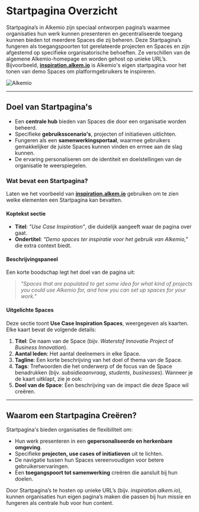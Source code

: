 # Startpagina Overzicht

Startpagina’s in Alkemio zijn speciaal ontworpen pagina’s waarmee organisaties hun werk kunnen presenteren en gecentraliseerde toegang kunnen bieden tot meerdere Spaces die zij beheren. Deze Startpagina’s fungeren als toegangspoorten tot gerelateerde projecten en Spaces en zijn afgestemd op specifieke organisatorische behoeften. Ze verschillen van de algemene Alkemio-homepage en worden gehost op unieke URL’s. Bijvoorbeeld, **[inspiration.alkem.io](https://inspiration.alkem.io/home)** is Alkemio's eigen startpagina voor het tonen van demo Spaces om platformgebruikers te inspireren.

![Alkemio](/custom-homepage.png)

---

## Doel van Startpagina's

- Een **centrale hub** bieden van Spaces die door een organisatie worden beheerd.
- Specifieke **gebruiksscenario's**, projecten of initiatieven uitlichten.
- Fungeren als een **samenwerkingsportaal**, waarmee gebruikers gemakkelijker de juiste Spaces kunnen vinden en ermee aan de slag kunnen.
- De ervaring personaliseren om de identiteit en doelstellingen van de organisatie te weerspiegelen.

### Wat bevat een Startpagina?

Laten we het voorbeeld van **[inspiration.alkem.io](https://inspiration.alkem.io/home)** gebruiken om te zien welke elementen een Startpagina kan bevatten.

#### Koptekst sectie

- **Titel**: _"Use Case Inspiration"_, die duidelijk aangeeft waar de pagina over gaat.
- **Ondertitel**: _"Demo spaces ter inspiratie voor het gebruik van Alkemio,"_ die extra context biedt.

#### Beschrijvingspaneel

Een korte boodschap legt het doel van de pagina uit:

> _"Spaces that are populated to get some idea for what kind of projects you could use Alkemio for, and how you can set up spaces for your work."_

#### Uitgelichte Spaces

Deze sectie toont **Use Case Inspiration Spaces**, weergegeven als kaarten. Elke kaart bevat de volgende details:

1. **Titel**: De naam van de Space (bijv. _Waterstof Innovatie Project_ of _Business Innovation_).
2. **Aantal leden**: Het aantal deelnemers in elke Space.
3. **Tagline**: Een korte beschrijving van het doel of thema van de Space.
4. **Tags**: Trefwoorden die het onderwerp of de focus van de Space benadrukken (bijv. _subsidieaanvraag_, _students_, _businesses_).
   Wanneer je de kaart uitklapt, zie je ook:
5. **Doel van de Space**: Een beschrijving van de impact die deze Space wil creëren.

---

## Waarom een Startpagina Creëren?

Startpagina's bieden organisaties de flexibiliteit om:

- Hun werk presenteren in een **gepersonaliseerde en herkenbare omgeving**.
- Specifieke **projecten, use cases of initiatieven** uit te lichten.
- De navigatie tussen hun Spaces vereenvoudigen voor betere gebruikerservaringen.
- Een **toegangspoort tot samenwerking** creëren die aansluit bij hun doelen.

Door Startpagina’s te hosten op unieke URL’s (bijv. _inspiration.alkem.io_), kunnen organisaties hun eigen pagina’s maken die passen bij hun missie en fungeren als centrale hub voor hun content.
